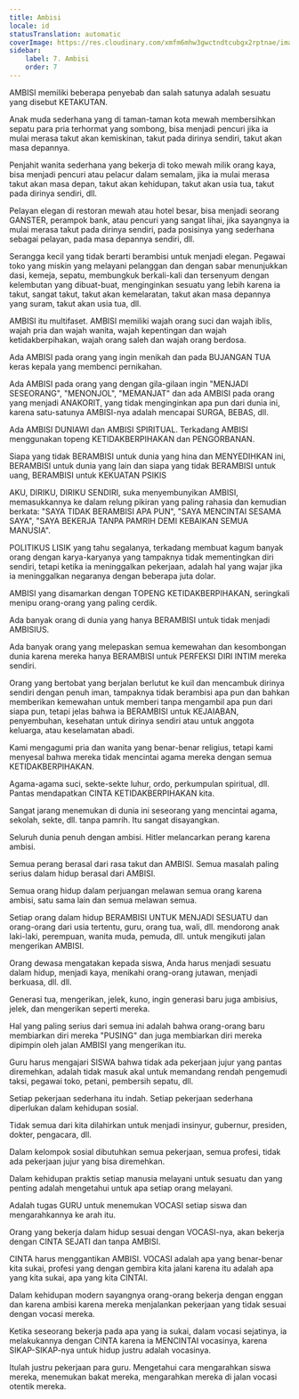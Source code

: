 ```yaml
---
title: Ambisi
locale: id
statusTranslation: automatic
coverImage: https://res.cloudinary.com/xmfm6mhw3gwctndtcubgx2rptnae/image/upload/v1740337243/small_cover_educacion_fundamental_a051170f1c.webp
sidebar:
    label: 7. Ambisi
    order: 7
---
```

AMBISI memiliki beberapa penyebab dan salah satunya adalah sesuatu yang disebut KETAKUTAN.

Anak muda sederhana yang di taman-taman kota mewah membersihkan sepatu para pria terhormat yang sombong, bisa menjadi pencuri jika ia mulai merasa takut akan kemiskinan, takut pada dirinya sendiri, takut akan masa depannya.

Penjahit wanita sederhana yang bekerja di toko mewah milik orang kaya, bisa menjadi pencuri atau pelacur dalam semalam, jika ia mulai merasa takut akan masa depan, takut akan kehidupan, takut akan usia tua, takut pada dirinya sendiri, dll.

Pelayan elegan di restoran mewah atau hotel besar, bisa menjadi seorang GANSTER, perampok bank, atau pencuri yang sangat lihai, jika sayangnya ia mulai merasa takut pada dirinya sendiri, pada posisinya yang sederhana sebagai pelayan, pada masa depannya sendiri, dll.

Serangga kecil yang tidak berarti berambisi untuk menjadi elegan. Pegawai toko yang miskin yang melayani pelanggan dan dengan sabar menunjukkan dasi, kemeja, sepatu, membungkuk berkali-kali dan tersenyum dengan kelembutan yang dibuat-buat, menginginkan sesuatu yang lebih karena ia takut, sangat takut, takut akan kemelaratan, takut akan masa depannya yang suram, takut akan usia tua, dll.

AMBISI itu multifaset. AMBISI memiliki wajah orang suci dan wajah iblis, wajah pria dan wajah wanita, wajah kepentingan dan wajah ketidakberpihakan, wajah orang saleh dan wajah orang berdosa.

Ada AMBISI pada orang yang ingin menikah dan pada BUJANGAN TUA keras kepala yang membenci pernikahan.

Ada AMBISI pada orang yang dengan gila-gilaan ingin "MENJADI SESEORANG", "MENONJOL", "MEMANJAT" dan ada AMBISI pada orang yang menjadi ANAKORIT, yang tidak menginginkan apa pun dari dunia ini, karena satu-satunya AMBISI-nya adalah mencapai SURGA, BEBAS, dll.

Ada AMBISI DUNIAWI dan AMBISI SPIRITUAL. Terkadang AMBISI menggunakan topeng KETIDAKBERPIHAKAN dan PENGORBANAN.

Siapa yang tidak BERAMBISI untuk dunia yang hina dan MENYEDIHKAN ini, BERAMBISI untuk dunia yang lain dan siapa yang tidak BERAMBISI untuk uang, BERAMBISI untuk KEKUATAN PSIKIS

AKU, DIRIKU, DIRIKU SENDIRI, suka menyembunyikan AMBISI, memasukkannya ke dalam relung pikiran yang paling rahasia dan kemudian berkata: "SAYA TIDAK BERAMBISI APA PUN", "SAYA MENCINTAI SESAMA SAYA", "SAYA BEKERJA TANPA PAMRIH DEMI KEBAIKAN SEMUA MANUSIA".

POLITIKUS LISIK yang tahu segalanya, terkadang membuat kagum banyak orang dengan karya-karyanya yang tampaknya tidak mementingkan diri sendiri, tetapi ketika ia meninggalkan pekerjaan, adalah hal yang wajar jika ia meninggalkan negaranya dengan beberapa juta dolar.

AMBISI yang disamarkan dengan TOPENG KETIDAKBERPIHAKAN, seringkali menipu orang-orang yang paling cerdik.

Ada banyak orang di dunia yang hanya BERAMBISI untuk tidak menjadi AMBISIUS.

Ada banyak orang yang melepaskan semua kemewahan dan kesombongan dunia karena mereka hanya BERAMBISI untuk PERFEKSI DIRI INTIM mereka sendiri.

Orang yang bertobat yang berjalan berlutut ke kuil dan mencambuk dirinya sendiri dengan penuh iman, tampaknya tidak berambisi apa pun dan bahkan memberikan kemewahan untuk memberi tanpa mengambil apa pun dari siapa pun, tetapi jelas bahwa ia BERAMBISI untuk KEJAIABAN, penyembuhan, kesehatan untuk dirinya sendiri atau untuk anggota keluarga, atau keselamatan abadi.

Kami mengagumi pria dan wanita yang benar-benar religius, tetapi kami menyesal bahwa mereka tidak mencintai agama mereka dengan semua KETIDAKBERPIHAKAN.

Agama-agama suci, sekte-sekte luhur, ordo, perkumpulan spiritual, dll. Pantas mendapatkan CINTA KETIDAKBERPIHAKAN kita.

Sangat jarang menemukan di dunia ini seseorang yang mencintai agama, sekolah, sekte, dll. tanpa pamrih. Itu sangat disayangkan.

Seluruh dunia penuh dengan ambisi. Hitler melancarkan perang karena ambisi.

Semua perang berasal dari rasa takut dan AMBISI. Semua masalah paling serius dalam hidup berasal dari AMBISI.

Semua orang hidup dalam perjuangan melawan semua orang karena ambisi, satu sama lain dan semua melawan semua.

Setiap orang dalam hidup BERAMBISI UNTUK MENJADI SESUATU dan orang-orang dari usia tertentu, guru, orang tua, wali, dll. mendorong anak laki-laki, perempuan, wanita muda, pemuda, dll. untuk mengikuti jalan mengerikan AMBISI.

Orang dewasa mengatakan kepada siswa, Anda harus menjadi sesuatu dalam hidup, menjadi kaya, menikahi orang-orang jutawan, menjadi berkuasa, dll. dll.

Generasi tua, mengerikan, jelek, kuno, ingin generasi baru juga ambisius, jelek, dan mengerikan seperti mereka.

Hal yang paling serius dari semua ini adalah bahwa orang-orang baru membiarkan diri mereka "PUSING" dan juga membiarkan diri mereka dipimpin oleh jalan AMBISI yang mengerikan itu.

Guru harus mengajari SISWA bahwa tidak ada pekerjaan jujur yang pantas diremehkan, adalah tidak masuk akal untuk memandang rendah pengemudi taksi, pegawai toko, petani, pembersih sepatu, dll.

Setiap pekerjaan sederhana itu indah. Setiap pekerjaan sederhana diperlukan dalam kehidupan sosial.

Tidak semua dari kita dilahirkan untuk menjadi insinyur, gubernur, presiden, dokter, pengacara, dll.

Dalam kelompok sosial dibutuhkan semua pekerjaan, semua profesi, tidak ada pekerjaan jujur yang bisa diremehkan.

Dalam kehidupan praktis setiap manusia melayani untuk sesuatu dan yang penting adalah mengetahui untuk apa setiap orang melayani.

Adalah tugas GURU untuk menemukan VOCASI setiap siswa dan mengarahkannya ke arah itu.

Orang yang bekerja dalam hidup sesuai dengan VOCASI-nya, akan bekerja dengan CINTA SEJATI dan tanpa AMBISI.

CINTA harus menggantikan AMBISI. VOCASI adalah apa yang benar-benar kita sukai, profesi yang dengan gembira kita jalani karena itu adalah apa yang kita sukai, apa yang kita CINTAI.

Dalam kehidupan modern sayangnya orang-orang bekerja dengan enggan dan karena ambisi karena mereka menjalankan pekerjaan yang tidak sesuai dengan vocasi mereka.

Ketika seseorang bekerja pada apa yang ia sukai, dalam vocasi sejatinya, ia melakukannya dengan CINTA karena ia MENCINTAI vocasinya, karena SIKAP-SIKAP-nya untuk hidup justru adalah vocasinya.

Itulah justru pekerjaan para guru. Mengetahui cara mengarahkan siswa mereka, menemukan bakat mereka, mengarahkan mereka di jalan vocasi otentik mereka.


